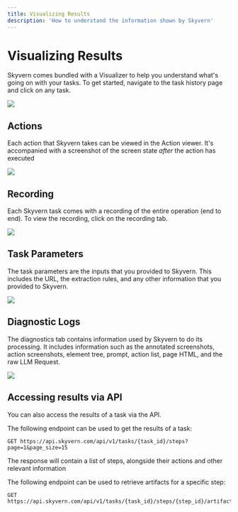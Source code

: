 ```yaml
---
title: Visualizing Results
description: 'How to understand the information shown by Skyvern'
---
```


# Visualizing Results
Skyvern comes bundled with a Visualizer to help you understand what's going on with your tasks. To get started, navigate to the task history page and click on any task.

<img src="/images/visualizing_results/navigate_to_task.png" />


## Actions 
Each action that Skyvern takes can be viewed in the Action viewer. It's accompanied with a screenshot of the screen state *after* the action has executed

<img src="/images/visualizing_results/view_actions.png" />

## Recording 
Each Skyvern task comes with a recording of the entire operation (end to end). To view the recording, click on the recording tab.

<img src="/images/visualizing_results/view_recording.png" />

## Task Parameters 
The task parameters are the inputs that you provided to Skyvern. This includes the URL, the extraction rules, and any other information that you provided to Skyvern.

<img src="/images/visualizing_results/view_parameters.png" />

## Diagnostic Logs
The diagnostics tab contains information used by Skyvern to do its processing. It includes information such as the annotated screenshots, action screenshots, element tree, prompt, action list, page HTML, and the raw LLM Request. 

<img src="/images/visualizing_results/view_diagnostics.png" />

## Accessing results via API

You can also access the results of a task via the API. 

The following endpoint can be used to get the results of a task:
```
GET https://api.skyvern.com/api/v1/tasks/{task_id}/steps?page=1&page_size=15
```

The response will contain a list of steps, alongside their actions and other relevant information

The following endpoint can be used to retrieve artifacts for a specific step:
```
GET https://api.skyvern.com/api/v1/tasks/{task_id}/steps/{step_id}/artifacts
```
